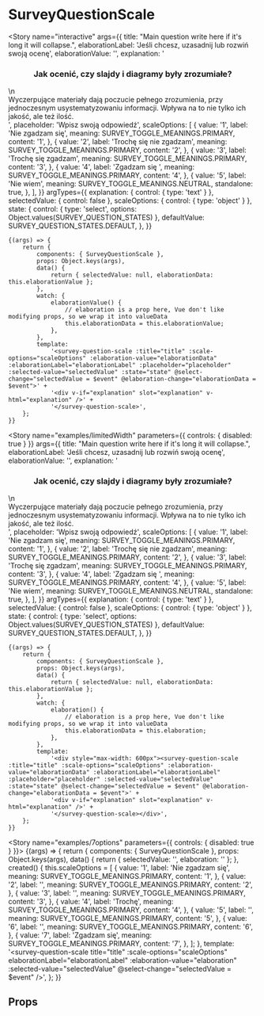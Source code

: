 
<Meta title="components/SurveyQuestionScale" component={SurveyQuestionScale} />

# SurveyQuestionScale

<Story
	name="interactive"
	args={{
		title: "Main question write here if it's long it will collapse.",
		elaborationLabel: 'Jeśli chcesz, uzasadnij lub rozwiń swoją ocenę',
		elaborationValue: '',
		explanation:
			'<h3 class="-headlineL -textRegular" style="text-align: center; margin-bottom: 16px;">Jak ocenić, czy slajdy i diagramy były zrozumiałe?</h3>\n<div>Wyczerpujące materiały dają poczucie pełnego zrozumienia, przy jednoczesnym usystematyzowaniu informacji. Wpływa na to nie tylko ich jakość, ale też ilość.</div>',
		placeholder: 'Wpisz swoją odpowiedź',
		scaleOptions: [
			{
				value: '1',
				label: 'Nie zgadzam się',
				meaning: SURVEY_TOGGLE_MEANINGS.PRIMARY,
				content: '1',
			},
			{
				value: '2',
				label: 'Trochę się nie zgadzam',
				meaning: SURVEY_TOGGLE_MEANINGS.PRIMARY,
				content: '2',
			},
			{
				value: '3',
				label: 'Trochę się zgadzam',
				meaning: SURVEY_TOGGLE_MEANINGS.PRIMARY,
				content: '3',
			},
			{
				value: '4',
				label: 'Zgadzam się ',
				meaning: SURVEY_TOGGLE_MEANINGS.PRIMARY,
				content: '4',
			},
			{
				value: '5',
				label: 'Nie wiem',
				meaning: SURVEY_TOGGLE_MEANINGS.NEUTRAL,
				standalone: true,
			},
		],
	}}
	argTypes={{
		explanation: { control: { type: 'text' } },
		selectedValue: { control: false },
		scaleOptions: { control: { type: 'object' } },
		state: {
			control: { type: 'select', options: Object.values(SURVEY_QUESTION_STATES) },
			defaultValue: SURVEY_QUESTION_STATES.DEFAULT,
		},
	}}
>
	{(args) => {
		return {
			components: { SurveyQuestionScale },
			props: Object.keys(args),
			data() {
				return { selectedValue: null, elaborationData: this.elaborationValue };
			},
			watch: {
				elaborationValue() {
					// elaboration is a prop here, Vue don't like modifying props, so we wrap it into valueData
					this.elaborationData = this.elaborationValue;
				},
			},
			template:
				'<survey-question-scale :title="title" :scale-options="scaleOptions" :elaboration-value="elaborationData" :elaborationLabel="elaborationLabel" :placeholder="placeholder" :selected-value="selectedValue" :state="state" @select-change="selectedValue = $event" @elaboration-change="elaborationData = $event">' +
				'<div v-if="explanation" slot="explanation" v-html="explanation" />' +
				'</survey-question-scale>',
		};
	}}
</Story>

<Story
	name="examples/limitedWidth"
	parameters={{ controls: { disabled: true } }}
	args={{
		title: "Main question write here if it's long it will collapse.",
		elaborationLabel: 'Jeśli chcesz, uzasadnij lub rozwiń swoją ocenę',
		elaborationValue: '',
		explanation:
			'<h3 class="-headlineL -textRegular" style="text-align: center; margin-bottom: 16px;">Jak ocenić, czy slajdy i diagramy były zrozumiałe?</h3>\n<div>Wyczerpujące materiały dają poczucie pełnego zrozumienia, przy jednoczesnym usystematyzowaniu informacji. Wpływa na to nie tylko ich jakość, ale też ilość.</div>',
		placeholder: 'Wpisz swoją odpowiedź',
		scaleOptions: [
			{
				value: '1',
				label: 'Nie zgadzam się',
				meaning: SURVEY_TOGGLE_MEANINGS.PRIMARY,
				content: '1',
			},
			{
				value: '2',
				label: 'Trochę się nie zgadzam',
				meaning: SURVEY_TOGGLE_MEANINGS.PRIMARY,
				content: '2',
			},
			{
				value: '3',
				label: 'Trochę się zgadzam',
				meaning: SURVEY_TOGGLE_MEANINGS.PRIMARY,
				content: '3',
			},
			{
				value: '4',
				label: 'Zgadzam się ',
				meaning: SURVEY_TOGGLE_MEANINGS.PRIMARY,
				content: '4',
			},
			{
				value: '5',
				label: 'Nie wiem',
				meaning: SURVEY_TOGGLE_MEANINGS.NEUTRAL,
				standalone: true,
			},
		],
	}}
	argTypes={{
		explanation: { control: { type: 'text' } },
		selectedValue: { control: false },
		scaleOptions: { control: { type: 'object' } },
		state: {
			control: { type: 'select', options: Object.values(SURVEY_QUESTION_STATES) },
			defaultValue: SURVEY_QUESTION_STATES.DEFAULT,
		},
	}}
>
	{(args) => {
		return {
			components: { SurveyQuestionScale },
			props: Object.keys(args),
			data() {
				return { selectedValue: null, elaborationData: this.elaborationValue };
			},
			watch: {
				elaboration() {
					// elaboration is a prop here, Vue don't like modifying props, so we wrap it into valueData
					this.elaborationData = this.elaboration;
				},
			},
			template:
				'<div style="max-width: 600px"><survey-question-scale :title="title" :scale-options="scaleOptions" :elaboration-value="elaborationData" :elaborationLabel="elaborationLabel" :placeholder="placeholder" :selected-value="selectedValue" :state="state" @select-change="selectedValue = $event" @elaboration-change="elaborationData = $event">' +
				'<div v-if="explanation" slot="explanation" v-html="explanation" />' +
				'</survey-question-scale></div>',
		};
	}}
</Story>

<Story name="examples/7options" parameters={{ controls: { disabled: true } }}>
	{(args) => {
		return {
			components: { SurveyQuestionScale },
			props: Object.keys(args),
			data() {
				return { selectedValue: '', elaboration: '' };
			},
			created() {
				this.scaleOptions = [
					{
						value: '1',
						label: 'Nie zgadzam się',
						meaning: SURVEY_TOGGLE_MEANINGS.PRIMARY,
						content: '1',
					},
					{
						value: '2',
						label: '',
						meaning: SURVEY_TOGGLE_MEANINGS.PRIMARY,
						content: '2',
					},
					{
						value: '3',
						label: '',
						meaning: SURVEY_TOGGLE_MEANINGS.PRIMARY,
						content: '3',
					},
					{
						value: '4',
						label: 'Trochę',
						meaning: SURVEY_TOGGLE_MEANINGS.PRIMARY,
						content: '4',
					},
					{
						value: '5',
						label: '',
						meaning: SURVEY_TOGGLE_MEANINGS.PRIMARY,
						content: '5',
					},
					{
						value: '6',
						label: '',
						meaning: SURVEY_TOGGLE_MEANINGS.PRIMARY,
						content: '6',
					},
					{
						value: '7',
						label: 'Zgadzam się',
						meaning: SURVEY_TOGGLE_MEANINGS.PRIMARY,
						content: '7',
					},
				];
			},
			template:
				'<survey-question-scale title="title" :scale-options="scaleOptions" elaborationLabel="elaborationLabel" :elaboration-value="elaboration" :selected-value="selectedValue" @select-change="selectedValue = $event" />',
		};
	}}
</Story>

## Props

<Props of={SurveyQuestionScale} />
